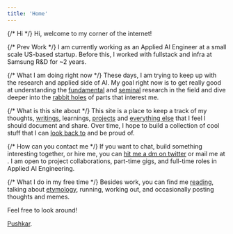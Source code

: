 ```yaml
---
title: 'Home'
---
```



{/* Hi */}
Hi, welcome to my corner of the internet!

{/* Prev Work */}
I am currently working as an Applied AI Engineer at a small scale US-based startup. Before this, I worked with fullstack and infra at Samsung R&D for ~2 years.

{/* What I am doing right now */}
These days, I am trying to keep up with the research and applied side of AI. My goal right now is to get really good at understanding the [fundamental](https://gwern.net/doc/science/1986-hamming) and [seminal](https://arc.net/folder/D0472A20-9C20-4D3F-B145-D2865C0A9FEE) research in the field and dive deeper into the [rabbit holes](https://x.com/thepushkarp/status/1876322871393620011) of parts that interest me.

{/* What is this site about */}
This site is a place to keep a track of my thoughts, [writings](/blog), learnings, [projects](/projects) and [everything else](/misc) that I feel I should document and share. Over time, I hope to build a collection of cool stuff that I can [look back to](https://youtu.be/UF8uR6Z6KLc?si=SKb-Z4M-Jl1N1u52&t=297) and be proud of.

{/* How can you contact me */}
If you want to chat, build something interesting together, or hire me, you can [hit me a dm on twitter](https://twitter.com/thepushkarp) or mail me at <RevealMail placeholder="my email" isLink={true} />. I am open to project collaborations, part-time gigs, and full-time roles in Applied AI Engineering.

{/* What I do in my free time */}
Besides work, you can find me [reading](https://www.goodreads.com/user/show/98783562-pushkar), talking about [etymology](/etymology), running, working out, and occasionally posting thoughts and memes.

Feel free to look around!

[Pushkar](/).
